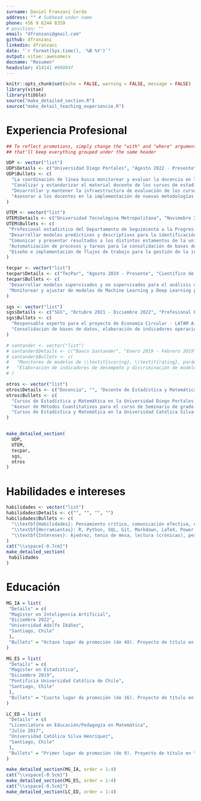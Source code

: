 ```yaml
---
surname: Daniel Franzani Cerda
address: "" # Subhead under name 
phone: +56 9 6244 8359
# position: ""
email: "dfranzani@gmail.com"
github: dfranzani
linkedin: dfranzani
date: "`r format(Sys.time(), '%B %Y')`"
output: vitae::awesomecv
docname: "Resumen"
headcolor: 414141 #08004f
---
```


```r
knitr::opts_chunk$set(echo = FALSE, warning = FALSE, message = FALSE)
library(vitae)
library(tibble)
source("make_detailed_section.R")
source("make_detail_teaching_experiencie.R")
```

# Experiencia Profesional

```r
## To reflect promotions, simply change the "with" and "where" arguments to "" -
## that'll keep everything grouped under the same header

UDP <- vector("list")
UDP$Details <- c("Universidad Diego Portales", "Agosto 2022 - Presente", "Coordinador de línea Estadística", "")
UDP$Bullets <- c(
  "La coordinación de línea busca monitorear y evaluar la docencia en los cursos de estadística de la Facultad de administración economía.",
  "Canalizar y estandarizar el material docente de los cursos de estadística.",
  "Desarrollar y mantener la infraestructura de evaluación de los cursos de estadística.",
  "Asesorar a los docentes en la implementación de nuevas metodologías de enseñanza."
)

UTEM <- vector("list")
UTEM$Details <- c("Universidad Tecnológina Metropolitana", "Novimebre 2020 - Noviembre 2022", "Profesional Estadístico", "")
UTEM$Bullets <- c(
 "Profesional estadístico del Departamento de Seguimiento a la Progresión de los Estudiantes.",
 "Desarrollar modelos predictivos y descriptivos para la identificación de factores de riesgo académico.",
 "Comunicar y presentar resultados a los distintos estamentos de la universidad.",
 "Automatización de procesos y tareas para la consolidación de bases de datos, la generación de reportes y paneles de visualización.",
 "Diseño e implementación de flujos de trabajo para la gestión de la información."
)

tecpar <- vector("list")
tecpar$Details <- c("TecPar", "Agosto 2019 - Presente", "Científico de Datos","")
tecpar$Bullets <- c(
 "Desarrollar modelos supervisados y no supervisados para el análisis de datos y la generación de reportes automatizados para distintos proyectos de investigación.",
 "Monitorear y ajustar de modelos de Machine Learning y Deep Learning para la predicción y detección de patrones de distintos fenómenos y áreas (agrícola, consumo de recursos, patrones geográficos, indicadores macroeconómicos)."
)

sgs <- vector("list")
sgs$Details <- c("SGS", "Octubre 2021 - Diciembre 2022", "Profesional Estadístico", "")
sgs$Bullets <- c(
  "Responsable experto para el proyecto de Economía Circular - LATAM Airlines en cuestiones técnicas.",
  "Consolidación de bases de datos, elaboración de indicadores operacionales, elaboración de paneles de visualización."
)

# santander <- vector("list")
# santander$Details <- c("Banco Santander", "Enero 2019 - Febrero 2019", "Auditoría Interna","")
# santander$Bullets <- c(
#   "Monitoreo de modelos de \\textit{scoring}, \\textit{rating}, parámetros de capital y provisiones.",
#   "Elaboración de indicadores de desempeño y discriminación de modelos de \\textit{scoring}, \\textit{rating}, parámetros de capital y provisiones."
# )

otros <- vector("list")
otros$Details <- c("Docencia", "", "Docente de Estadística y Matemática", "")
otros$Bullets <- c(
  "Cursos de Estadística y Matemática en la Universidad Diego Portales (2022-presente).",
  "Asesor de Métodos Cuantitativos para el curso de Seminario de grado del Magíster en Dirección de Marketing en la Universidad Diego Portales (2022).",
  "Cursos de Estadística y Matemática en la Universidad Católica Silva Henríquez (2019-2021)."
)


make_detailed_section(
  UDP,
  UTEM,
  tecpar,
  sgs,
  otros
)
```

# Habilidades e intereses

```r
habilidades <- vector("list")
habilidades$Details <- c("", "", "", "")
habilidades$Bullets <- c(
  "\\textbf{Habilidades}: Pensamiento crítico, comunicación efectiva, enseñanza-aprendizaje, visualización de datos, gestión de bases de datos, estadística/probabilidad, minería de datos, redes neuronales.",
  "\\textbf{Herramientas}: R, Python, SQL, Git, Markdown, LaTeX, Power BI/Tableau.",
  "\\textbf{Intereses}: Ajedrez, tenis de mesa, lectura (crónicas), perfumería."
)
cat("\\vspace{-0.7cm}")
make_detailed_section(
 habilidades
)
```

# Educación

```r

MG_IA = list(
 "Details" = c(
 "Magíster en Inteligencia Artificial",
 "Diciembre 2022",
 "Universidad Adolfo Ibáñez",
 "Santiago, Chile"
 ),
 "Bullets" = "Octavo lugar de promoción (de 48). Proyecto de título en \\href{https://drive.google.com/file/d/1BKxviVojPZrCPJyTfVj79-U02q6vFHQM/view}{diseño de arquitectura de aprendizaje profundo para la detección de portonazos}."
)

MG_ES = list(
 "Details" = c(
 "Magíster en Estadística",
 "Diciembre 2019",
 "Pontificia Universidad Católica de Chile",
 "Santiago, Chile"
 ),
 "Bullets" = "Cuarto lugar de promoción (de 16). Proyecto de título en análisis de variables que influyen en SPX Index utilizando MLG."
)

LC_ED = list(
 "Details" = c(
 "Licenciatura en Educación/Pedagogía en Matemática",
 "Julio 2017",
 "Universidad Católica Silva Henríquez",
 "Santiago, Chile"
 ),
 "Bullets" = "Primer lugar de promoción (de 9). Proyecto de título en \\href{https://catalogo.ucsh.cl/cgi-bin/koha/opac-detail.pl?biblionumber=52416}{análisis de las actitudes de estudiantes hacia la Estadística.}"
)

make_detailed_section(MG_IA, order = 1:4)
cat("\\vspace{-0.5cm}")
make_detailed_section(MG_ES, order = 1:4)
cat("\\vspace{-0.5cm}")
make_detailed_section(LC_ED, order = 1:4)
```

